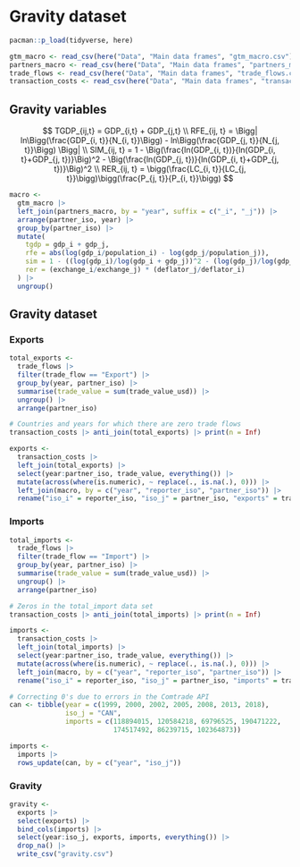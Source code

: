 # Gravity dataset

```r
pacman::p_load(tidyverse, here)
```

```r
gtm_macro <- read_csv(here("Data", "Main data frames", "gtm_macro.csv"))
partners_macro <- read_csv(here("Data", "Main data frames", "partners_macro.csv"))
trade_flows <- read_csv(here("Data", "Main data frames", "trade_flows.csv"))
transaction_costs <- read_csv(here("Data", "Main data frames", "transaction_costs.csv"))
```

## Gravity variables

$$
TGDP_{ij,t} = GDP_{i,t} + GDP_{j,t} \\
RFE_{ij, t} = \Bigg| ln\Bigg(\frac{GDP_{i, t}}{N_{i, t}}\Bigg) - ln\Bigg(\frac{GDP_{j, t}}{N_{j, t}}\Bigg) \Bigg| \\
SIM_{ij, t} = 1 - \Big(\frac{ln(GDP_{i, t})}{ln(GDP_{i, t}+GDP_{j, t})}\Big)^2 - \Big(\frac{ln(GDP_{j, t})}{ln(GDP_{i, t}+GDP_{j, t})}\Big)^2 \\
RER_{ij, t} = \bigg(\frac{LC_{i, t}}{LC_{j, t}}\bigg)\bigg(\frac{P_{j, t}}{P_{i, t}}\bigg)
$$

```r
macro <- 
  gtm_macro |> 
  left_join(partners_macro, by = "year", suffix = c("_i", "_j")) |> 
  arrange(partner_iso, year) |> 
  group_by(partner_iso) |> 
  mutate(
    tgdp = gdp_i + gdp_j,
    rfe = abs(log(gdp_i/population_i) - log(gdp_j/population_j)),
    sim = 1 - ((log(gdp_i)/log(gdp_i + gdp_j))^2 - (log(gdp_j)/log(gdp_i + gdp_j))^2),
    rer = (exchange_i/exchange_j) * (deflator_j/deflator_i)
  ) |> 
  ungroup()
```

## Gravity dataset

### Exports

```r
total_exports <- 
  trade_flows |> 
  filter(trade_flow == "Export") |> 
  group_by(year, partner_iso) |> 
  summarise(trade_value = sum(trade_value_usd)) |> 
  ungroup() |> 
  arrange(partner_iso)
```

```r
# Countries and years for which there are zero trade flows
transaction_costs |> anti_join(total_exports) |> print(n = Inf)
```

```r
exports <- 
  transaction_costs |> 
  left_join(total_exports) |> 
  select(year:partner_iso, trade_value, everything()) |> 
  mutate(across(where(is.numeric), ~ replace(., is.na(.), 0))) |> 
  left_join(macro, by = c("year", "reporter_iso", "partner_iso")) |> 
  rename("iso_i" = reporter_iso, "iso_j" = partner_iso, "exports" = trade_value)
```

### Imports

```r
total_imports <- 
  trade_flows |> 
  filter(trade_flow == "Import") |> 
  group_by(year, partner_iso) |> 
  summarise(trade_value = sum(trade_value_usd)) |> 
  ungroup() |> 
  arrange(partner_iso)
```

```r
# Zeros in the total_import data set
transaction_costs |> anti_join(total_imports) |> print(n = Inf)
```

```r
imports <- 
  transaction_costs |> 
  left_join(total_imports) |> 
  select(year:partner_iso, trade_value, everything()) |> 
  mutate(across(where(is.numeric), ~ replace(., is.na(.), 0))) |> 
  left_join(macro, by = c("year", "reporter_iso", "partner_iso")) |> 
  rename("iso_i" = reporter_iso, "iso_j" = partner_iso, "imports" = trade_value)
```

```r
# Correcting 0's due to errors in the Comtrade API
can <- tibble(year = c(1999, 2000, 2002, 2005, 2008, 2013, 2018),
              iso_j = "CAN",
              imports = c(118894015, 120584218, 69796525, 190471222,
                          174517492, 86239715, 102364873))

imports <- 
  imports |> 
  rows_update(can, by = c("year", "iso_j"))
```

### Gravity

```r
gravity <- 
  exports |> 
  select(exports) |>
  bind_cols(imports) |> 
  select(year:iso_j, exports, imports, everything()) |> 
  drop_na() |> 
  write_csv("gravity.csv")
```

